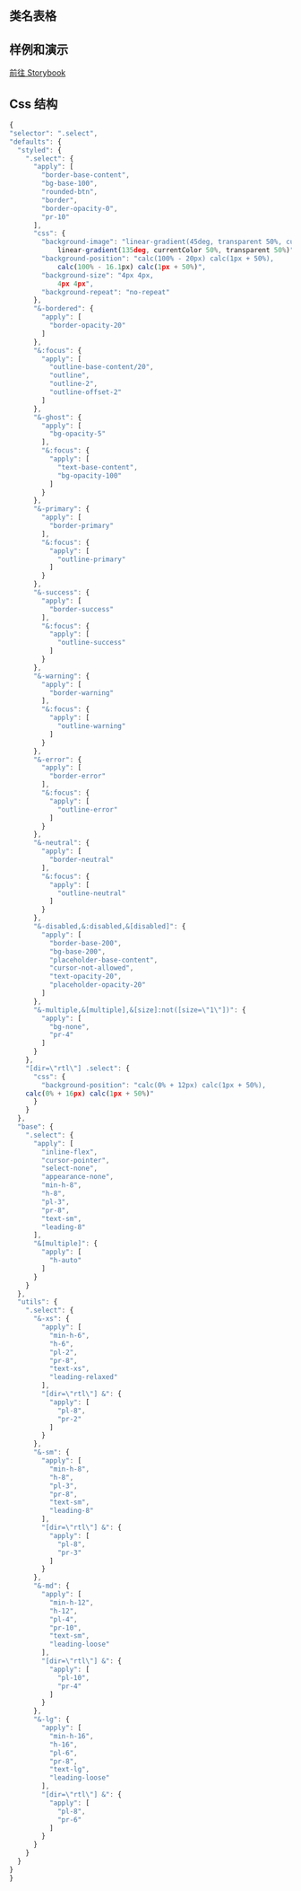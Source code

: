 
## 类名表格

<CssTable name="select" />

## 样例和演示

[前往 Storybook](https://story.ui.icebreaker.top/?path=/docs/data-entry-select--docs)

## Css 结构

```js
{
"selector": ".select",
"defaults": {
  "styled": {
    ".select": {
      "apply": [
        "border-base-content",
        "bg-base-100",
        "rounded-btn",
        "border",
        "border-opacity-0",
        "pr-10"
      ],
      "css": {
        "background-image": "linear-gradient(45deg, transparent 50%, currentColor 50%),
            linear-gradient(135deg, currentColor 50%, transparent 50%)",
        "background-position": "calc(100% - 20px) calc(1px + 50%),
            calc(100% - 16.1px) calc(1px + 50%)",
        "background-size": "4px 4px,
            4px 4px",
        "background-repeat": "no-repeat"
      },
      "&-bordered": {
        "apply": [
          "border-opacity-20"
        ]
      },
      "&:focus": {
        "apply": [
          "outline-base-content/20",
          "outline",
          "outline-2",
          "outline-offset-2"
        ]
      },
      "&-ghost": {
        "apply": [
          "bg-opacity-5"
        ],
        "&:focus": {
          "apply": [
            "text-base-content",
            "bg-opacity-100"
          ]
        }
      },
      "&-primary": {
        "apply": [
          "border-primary"
        ],
        "&:focus": {
          "apply": [
            "outline-primary"
          ]
        }
      },
      "&-success": {
        "apply": [
          "border-success"
        ],
        "&:focus": {
          "apply": [
            "outline-success"
          ]
        }
      },
      "&-warning": {
        "apply": [
          "border-warning"
        ],
        "&:focus": {
          "apply": [
            "outline-warning"
          ]
        }
      },
      "&-error": {
        "apply": [
          "border-error"
        ],
        "&:focus": {
          "apply": [
            "outline-error"
          ]
        }
      },
      "&-neutral": {
        "apply": [
          "border-neutral"
        ],
        "&:focus": {
          "apply": [
            "outline-neutral"
          ]
        }
      },
      "&-disabled,&:disabled,&[disabled]": {
        "apply": [
          "border-base-200",
          "bg-base-200",
          "placeholder-base-content",
          "cursor-not-allowed",
          "text-opacity-20",
          "placeholder-opacity-20"
        ]
      },
      "&-multiple,&[multiple],&[size]:not([size=\"1\"])": {
        "apply": [
          "bg-none",
          "pr-4"
        ]
      }
    },
    "[dir=\"rtl\"] .select": {
      "css": {
        "background-position": "calc(0% + 12px) calc(1px + 50%),
    calc(0% + 16px) calc(1px + 50%)"
      }
    }
  },
  "base": {
    ".select": {
      "apply": [
        "inline-flex",
        "cursor-pointer",
        "select-none",
        "appearance-none",
        "min-h-8",
        "h-8",
        "pl-3",
        "pr-8",
        "text-sm",
        "leading-8"
      ],
      "&[multiple]": {
        "apply": [
          "h-auto"
        ]
      }
    }
  },
  "utils": {
    ".select": {
      "&-xs": {
        "apply": [
          "min-h-6",
          "h-6",
          "pl-2",
          "pr-8",
          "text-xs",
          "leading-relaxed"
        ],
        "[dir=\"rtl\"] &": {
          "apply": [
            "pl-8",
            "pr-2"
          ]
        }
      },
      "&-sm": {
        "apply": [
          "min-h-8",
          "h-8",
          "pl-3",
          "pr-8",
          "text-sm",
          "leading-8"
        ],
        "[dir=\"rtl\"] &": {
          "apply": [
            "pl-8",
            "pr-3"
          ]
        }
      },
      "&-md": {
        "apply": [
          "min-h-12",
          "h-12",
          "pl-4",
          "pr-10",
          "text-sm",
          "leading-loose"
        ],
        "[dir=\"rtl\"] &": {
          "apply": [
            "pl-10",
            "pr-4"
          ]
        }
      },
      "&-lg": {
        "apply": [
          "min-h-16",
          "h-16",
          "pl-6",
          "pr-8",
          "text-lg",
          "leading-loose"
        ],
        "[dir=\"rtl\"] &": {
          "apply": [
            "pl-8",
            "pr-6"
          ]
        }
      }
    }
  }
}
}
```
